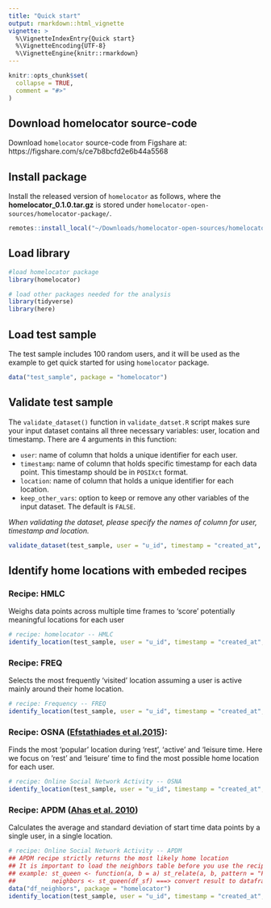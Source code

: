 ```yaml
---
title: "Quick start"
output: rmarkdown::html_vignette
vignette: >
  %\VignetteIndexEntry{Quick start}
  %\VignetteEncoding{UTF-8}
  %\VignetteEngine{knitr::rmarkdown}
---
```


```r
knitr::opts_chunk$set(
  collapse = TRUE,
  comment = "#>"
)
```


## Download homelocator source-code 

Download `homelocator` source-code from Figshare at: https://figshare.com/s/ce7b8bcfd2e6b44a5568

## Install package 

Install the released version of `homelocator` as follows, where the **homelocator_0.1.0.tar.gz** is stored under `homelocator-open-sources/homelocator-package/`. 

```r
remotes::install_local("~/Downloads/homelocator-open-sources/homelocator-package/homelocator_0.1.0.tar.gz", dependencies = T)
```


## Load library

```r
#load homelocator package 
library(homelocator)
```

```r
# load other packages needed for the analysis
library(tidyverse)
library(here)
```


## Load test sample 
The test sample includes 100 random users, and it will be used as the example to get quick started for using `homelocator` package. 

```r
data("test_sample", package = "homelocator")
```

## Validate test sample 

The `validate_dataset()` function in `validate_datset.R` script makes sure your input dataset contains all three necessary variables: user, location and timestamp. There are 4 arguments in this function: 

  - `user`: name of column that holds a unique identifier for each user.
  - `timestamp`: name of column that holds specific timestamp for each data point. This timestamp should be in `POSIXct` format.
  - `location`: name of column that holds a unique identifier for each location.
  - `keep_other_vars`: option to keep or remove any other variables of the input dataset. The default is `FALSE`.

_When validating the dataset, please specify the names of column for user, timestamp and location._

```r
validate_dataset(test_sample, user = "u_id", timestamp = "created_at", location = "grid_id", keep_other_vars = FALSE)
```

## Identify home locations with embeded recipes

### Recipe: HMLC

Weighs data points across multiple time frames to ‘score’ potentially meaningful locations for each user 

```r
# recipe: homelocator -- HMLC
identify_location(test_sample, user = "u_id", timestamp = "created_at", location = "grid_id", show_n_loc = 1, recipe = "HMLC")
```

### Recipe: FREQ

Selects the most frequently 'visited' location assuming a user is active mainly around their home location. 
  
```r
# recipe: Frequency -- FREQ
identify_location(test_sample, user = "u_id", timestamp = "created_at", location = "grid_id", show_n_loc = 1, recipe = "FREQ")
```

### Recipe: OSNA ([Efstathiades et al.2015](https://www.researchgate.net/publication/279884727_Identification_of_Key_Locations_based_on_Online_Social_Network_Activity)):

Finds the most 'popular' location during 'rest', 'active' and 'leisure time. Here we focus on 'rest' and 'leisure' time to find the most possible home location for each user. 

```r
# recipe: Online Social Network Activity -- OSNA
identify_location(test_sample, user = "u_id", timestamp = "created_at", location = "grid_id", show_n_loc = 1, recipe = "OSNA")
```

### Recipe: APDM ([Ahas et al. 2010](https://www.researchgate.net/publication/233197970_Using_Mobile_Positioning_Data_to_Model_Locations_Meaningful_to_Users_of_Mobile_Phones))

Calculates the average and standard deviation of start time data points by a single user, in a single location. 

```r
# recipe: Online Social Network Activity -- APDM
## APDM recipe strictly returns the most likely home location
## It is important to load the neighbors table before you use the recipe!!
## example: st_queen <- function(a, b = a) st_relate(a, b, pattern = "F***T****")
##          neighbors <- st_queen(df_sf) ===> convert result to dataframe 
data("df_neighbors", package = "homelocator")
identify_location(test_sample, user = "u_id", timestamp = "created_at", location = "grid_id", recipe = "APDM", keep_score = F)
```

